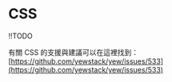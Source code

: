 # CSS

!!TODO

有關 CSS 的支援與建議可以在這裡找到： [https://github.com/yewstack/yew/issues/533](https://github.com/yewstack/yew/issues/533)
